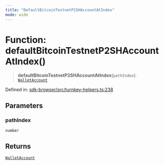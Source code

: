 ```yaml
---
title: "DefaultBitcoinTestnetP2SHAccountAtIndex"
mode: wide
---
```

  
# Function: defaultBitcoinTestnetP2SHAccountAtIndex()

> **defaultBitcoinTestnetP2SHAccountAtIndex**(`pathIndex`): [`WalletAccount`](../WalletAccount/readme)

Defined in: [sdk-browser/src/turnkey-helpers.ts:238](https://github.com/tkhq/sdk/blob/main/packages/sdk-browser/src/turnkey-helpers.ts#L238)

## Parameters

### pathIndex

`number`

## Returns

[`WalletAccount`](../WalletAccount/readme)
